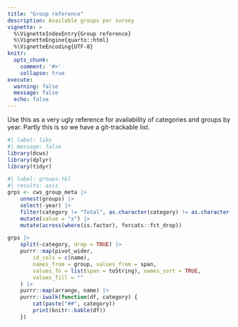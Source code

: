```yaml
---
title: "Group reference"
description: Available groups per survey
vignette: >
  %\VignetteIndexEntry{Group reference}
  %\VignetteEngine{quarto::html}
  %\VignetteEncoding{UTF-8}
knitr:
  opts_chunk:
    comment: '#>'
    collapse: true
execute:
  warning: false
  message: false
  echo: false
---
```



Use this as a very ugly reference for availability of categories and groups by year. Partly this is so we have a git-trackable list.

```r
#| label: libs
#| message: false
library(dcws)
library(dplyr)
library(tidyr)
```

```r
#| label: groups-tbl
#| results: asis
grps <- cws_group_meta |>
    unnest(groups) |>
    select(-year) |>
    filter(category != "Total", as.character(category) != as.character(group)) |>
    mutate(value = "x") |>
    mutate(across(where(is.factor), forcats::fct_drop))

grps |>
    split(~category, drop = TRUE) |>
    purrr::map(pivot_wider,
        id_cols = c(name),
        names_from = group, values_from = span,
        values_fn = list(span = toString), names_sort = TRUE,
        values_fill = ""
    ) |>
    purrr::map(arrange, name) |>
    purrr::iwalk(function(df, category) {
        cat(paste("##", category))
        print(knitr::kable(df))
    })
```




